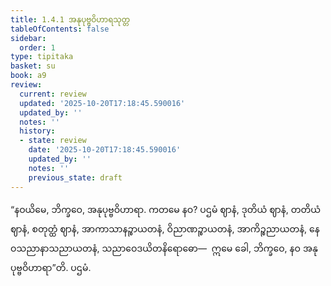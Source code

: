 ```yaml
---
title: 1.4.1 အနုပုဗ္ဗဝိဟာရသုတ္တ
tableOfContents: false
sidebar:
  order: 1
type: tipitaka
basket: su
book: a9
review:
  current: review
  updated: '2025-10-20T17:18:45.590016'
  updated_by: ''
  notes: ''
  history:
  - state: review
    date: '2025-10-20T17:18:45.590016'
    updated_by: ''
    notes: ''
    previous_state: draft
---
```



<DynamicBreadcrumb />


<ReviewStatus review={frontmatter.review} showDetails={true} />

<HypothesisAnnotation frontmatter={frontmatter} />

<Division number="32" book="a9" e="ch" v="17" p="209">

<Paragraph number="246" book="a9">
“နဝယိမေ, ဘိက္ခဝေ, အနုပုဗ္ဗဝိဟာရာ. ကတမေ နဝ? ပဌမံ ဈာနံ, ဒုတိယံ ဈာနံ, တတိယံ ဈာနံ, စတုတ္ထံ ဈာနံ, အာကာသာနဉ္စာယတနံ, ဝိညာဏဉ္စာယတနံ, အာကိဉ္စညာယတနံ, နေဝသညာနာသညာယတနံ, သညာဝေဒယိတနိရောဓော—  ဣမေ ခေါ, ဘိက္ခဝေ, နဝ အနုပုဗ္ဗဝိဟာရာ”တိ.

</Paragraph>
</Division>

<Paragraph number="247" type="center" book="a9">
ပဌမံ.
</Paragraph>